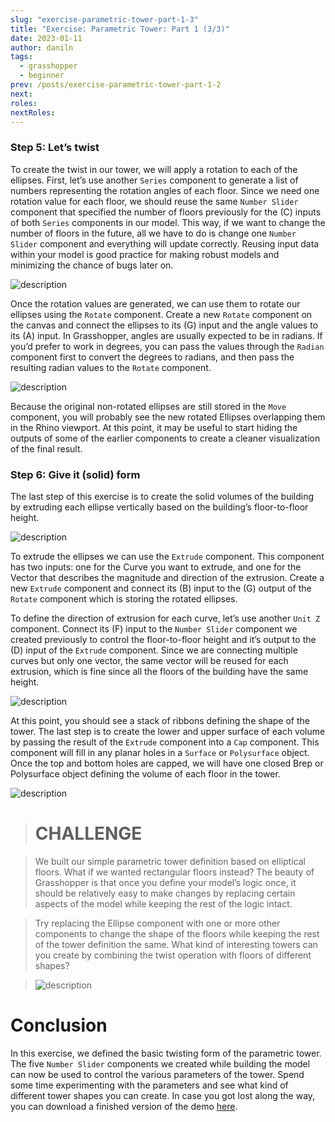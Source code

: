 ```yaml
---
slug: "exercise-parametric-tower-part-1-3"
title: "Exercise: Parametric Tower: Part 1 (3/3)"
date: 2023-01-11
author: daniln
tags:
  - grasshopper
  - beginner
prev: /posts/exercise-parametric-tower-part-1-2
next: 
roles:
nextRoles:
---
```


### Step 5: Let’s twist

To create the twist in our tower, we will apply a rotation to each of the ellipses. First, let’s use another `Series` component to generate a list of numbers representing the rotation angles of each floor. Since we need one rotation value for each floor, we should reuse the same `Number Slider` component that specified the number of floors previously for the (C) inputs of both `Series` components in our model. This way, if we want to change the number of floors in the future, all we have to do is change one `Number Slider` component and everything will update correctly. Reusing input data within your model is good practice for making robust models and minimizing the chance of bugs later on.

![description](/images/4-4-13.png#img-left)

Once the rotation values are generated, we can use them to rotate our ellipses using the `Rotate` component. Create a new `Rotate` component on the canvas and connect the ellipses to its (G) input and the angle values to its (A) input. In Grasshopper, angles are usually expected to be in radians. If you’d prefer to work in degrees, you can pass the values through the `Radian` component first to convert the degrees to radians, and then pass the resulting radian values to the `Rotate` component.

![description](/images/4-4-14.gif)

Because the original non-rotated ellipses are still stored in the `Move` component, you will probably see the new rotated Ellipses overlapping them in the Rhino viewport. At this point, it may be useful to start hiding the outputs of some of the earlier components to create a cleaner visualization of the final result.

### Step 6: Give it (solid) form

The last step of this exercise is to create the solid volumes of the building by extruding each ellipse vertically based on the building’s floor-to-floor height.

![description](/images/4-4-15.png#img-left)

To extrude the ellipses we can use the `Extrude` component. This component has two inputs: one for the Curve you want to extrude, and one for the Vector that describes the magnitude and direction of the extrusion. Create a new `Extrude` component and connect its (B) input to the (G) output of the `Rotate` component which is storing the rotated ellipses.

To define the direction of extrusion for each curve, let’s use another `Unit Z` component. Connect its (F) input to the `Number Slider` component we created previously to control the floor-to-floor height and it’s output to the (D) input of the `Extrude` component. Since we are connecting multiple curves but only one vector, the same vector will be reused for each extrusion, which is fine since all the floors of the building have the same height.

![description](/images/4-4-16.png#img-left)

At this point, you should see a stack of ribbons defining the shape of the tower. The last step is to create the lower and upper surface of each volume by passing the result of the `Extrude` component into a `Cap` component. This component will fill in any planar holes in a `Surface` or `Polysurface` object. Once the top and bottom holes are capped, we will have one closed Brep or Polysurface object defining the volume of each floor in the tower.

![description](/images/4-4-17.png)

> # CHALLENGE

> We built our simple parametric tower definition based on elliptical floors. What if we wanted rectangular floors instead? The beauty of Grasshopper is that once you define your model’s logic once, it should be relatively easy to make changes by replacing certain aspects of the model while keeping the rest of the logic intact. 

> Try replacing the Ellipse component with one or more other components to change the shape of the floors while keeping the rest of the tower definition the same. What kind of interesting towers can you create by combining the twist operation with floors of different shapes?

> ![description](/images/4-4-18.gif)

# Conclusion

In this exercise, we defined the basic twisting form of the parametric tower. The five `Number Slider` components we created while building the model can now be used to control the various parameters of the tower. Spend some time experimenting with the parameters and see what kind of different tower shapes you can create. In case you got lost along the way, you can download a finished version of the demo [here](https://www.dropbox.com/s/44ohfz1qxjzrymx/intro-to-gh_tower_1.gh?dl=1).